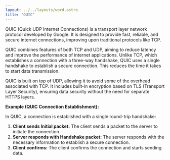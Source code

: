 ```yaml
---
layout: ../../layouts/word.astro
title: "QUIC"
---
```

QUIC (Quick UDP Internet Connections) is a transport layer network protocol developed by Google. It is designed to provide fast, reliable, and secure internet connections, improving upon traditional protocols like TCP.

QUIC combines features of both TCP and UDP, aiming to reduce latency and improve the performance of internet applications. Unlike TCP, which establishes a connection with a three-way handshake, QUIC uses a single handshake to establish a secure connection. This reduces the time it takes to start data transmission.

QUIC is built on top of UDP, allowing it to avoid some of the overhead associated with TCP. It includes built-in encryption based on TLS (Transport Layer Security), ensuring data security without the need for separate HTTPS layers.

**Example (QUIC Connection Establishment):**

In QUIC, a connection is established with a single round-trip handshake:

1. **Client sends Initial packet:** The client sends a packet to the server to initiate the connection.
2. **Server responds with Handshake packet:** The server responds with the necessary information to establish a secure connection.
3. **Client confirms:** The client confirms the connection and starts sending data.
